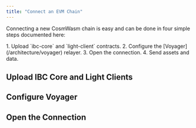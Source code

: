 ```yaml
---
title: "Connect an EVM Chain"
---
```



Connecting a new CosmWasm chain is easy and can be done in four simple steps documented here:

<Steps>
1. Upload `ibc-core` and `light-client` contracts.
2. Configure the [Voyager](/architecture/voyager) relayer.
3. Open the connection.
4. Send assets and data.
</Steps>

## Upload IBC Core and Light Clients

## Configure Voyager

## Open the Connection
